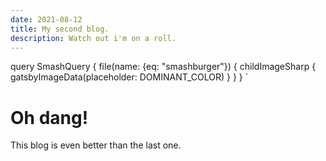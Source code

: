```yaml
---
date: 2021-08-12
title: My second blog.
description: Watch out i'm on a roll.
---
```



query SmashQuery {
    file(name: {eq: "smashburger"}) {
      childImageSharp {
        gatsbyImageData(placeholder: DOMINANT_COLOR)
      }
    }
  }
`

# Oh dang!

<GatsbyImage image={getImage(props.data.file)}/>

This blog is even better than the last one.